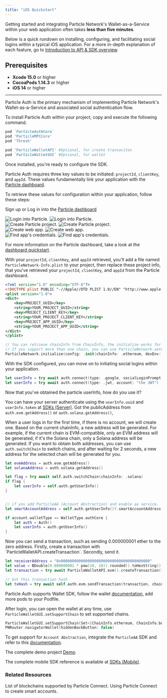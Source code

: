 ```yaml
---
title: "iOS Quickstart"
---
```


Getting started and integrating Particle Network's Wallet-as-a-Service within your web application often takes **less than five minutes**.

Below is a quick rundown on installing, configuring, and facilitating social logins within a typical iOS application. For a more in-depth explanation of each feature, go to [Introduction to API & SDK overview](/api-reference/introduction).

## Prerequisites

- **Xcode 15.0** or higher
- **CocoaPods 1.14.3** or higher
- **iOS 14** or higher

***

<Steps>

<Step title="Installing Particle Auth">

Particle Auth is the primary mechanism of implementing Particle Network's Wallet-as-a-Service and associated social authentication flow.

To install Particle Auth within your project, copy and execute the following command.

```ruby Podfile
pod `ParticleAuthCore`
pod 'ParticleMPCCore'
pod 'Thresh'

pod 'ParticleWalletAPI' #Optional, for create transaciton
pod `ParticleWalletGUI` #Optional, for wallet
```
</Step>

<Step title="Configuring Particle Auth">

Once installed, you're ready to configure the SDK.

Particle Auth requires three key values to be initiated: `projectId`, `clientKey`, and `appId`. These values fundamentally link your application with the [Particle dashboard](https://dashboard.particle.network/).

To retrieve these values for configuration within your application, follow these steps:

<AccordionGroup>
  <Accordion title="Access the Particle Dashboard">

Sign up or Log in into the [Particle dashboard](https://dashboard.particle.network/)

<div className="flex justify-center">
<img
  className="block h-64 dark:hidden"
  src="/guides/wallet-as-a-service/waas/images/login.png"
  alt="Login into Particle."
/>
<img
  className="hidden h-64 dark:block"
  src="/guides/wallet-as-a-service/waas/images/login.png"
  alt="Login into Particle."
/>
</div>
 </Accordion>
<Accordion title="Create a new project or enter an existing project">
<div className="flex justify-center">
<img
  className="block h-64 dark:hidden"
  src="/guides/wallet-as-a-service/waas/images/project.png"
  alt="Create Particle project."
/>
<img
  className="hidden h-64 dark:block"
  src="/guides/wallet-as-a-service/waas/images/project.png"
  alt="Create Particle project."
/>
</div>
</Accordion>

<Accordion title="Create a new iOS application, or skip this step if you already have one">
<div className="flex justify-center">
<img
  className="block h-64 dark:hidden"
  src="/guides/wallet-as-a-service/waas/images/web-app.png"
  alt="Create web app."
/>
<img
  className="hidden h-64 dark:block"
  src="/guides/wallet-as-a-service/waas/images/web-app.png"
  alt="Create web app."
/>
</div>
</Accordion>

<Accordion title="Retrieve the project ID (`projectId`), the client key (`clientKey`), and the application ID (`appId`)">
<div className="flex justify-center">
<img
  className="block h-64 dark:hidden"
  src="/guides/wallet-as-a-service/waas/images/credentials.png"
  alt="Find app's credentials."
/>
<img
  className="hidden h-64 dark:block"
  src="/guides/wallet-as-a-service/waas/images/credentials.png"
  alt="Find app's credentials."
/>
</div>
</Accordion>
</AccordionGroup>

For more information on the Particle dashboard, take a look at the [dashboard quickstart](/guides/dashboard).

With your `projectId`, `clientKey`, and `appId` retrieved, you'll add a file named `ParticleNetwork-Info.plist` to your project, then replace these project info, that you've retrieved your `projectId`, `clientKey`, and `appId` from the Particle dashboard.

```xml ParticleNetwork-Info.plist
<?xml version="1.0" encoding="UTF-8"?>
<!DOCTYPE plist PUBLIC "-//Apple//DTD PLIST 1.0//EN" "http://www.apple.com/DTDs/PropertyList-1.0.dtd">
<plist version="1.0">
<dict>
	<key>PROJECT_UUID</key>
	<string>YOUR_PROJECT_UUID</string>
	<key>PROJECT_CLIENT_KEY</key>
	<string>YOUR_PROJECT_CLIENT_KEY</string>
	<key>PROJECT_APP_UUID</key>
	<string>YOUR_PROJECT_APP_UUID</string>
</dict>
</plist>
```

</Step>


<Step title="Initialize SDK">

```swift
// You can retrieve chainInfo from ChainInfo, the initialize works for the first time open.
// If you support more than one chain, you can use ParticleNetwork.setChainInfo to switch.
ParticleNetwork.initialize(config: .init(chainInfo: .ethereum, devEnv: .debug))
```

</Step>

<Step title="Facilitating logins">

With the SDK configured, you can move on to initiating social logins within your application. 

```swift
let userInfo = try await auth.connect(type: .google, socialLoginPrompt: .selectAccount)
let userInfo = try await auth.connect(type: .jwt, account: "the JWT")
```
</Step>

<Step title="Use account">

Now that you've obtained the particle userInfo, how do you use it? 

You can have your server authenticate using the `userInfo.uuid` and `userInfo.token` at [SDKs (Server)](/api-reference/auth/server/getuserinfo).
Got the publicAddress from `auth.evm.getAddress()` or `auth.solana.getAddress()`, 

<Tip>When a user logs in for the first time, if there is no account, we will create one. Based on the current chainInfo, a new address will be generated. For example, if the current chain is EVM-compatible, only an EVM address will be generated; if it's the Solana chain, only a Solana address will be generated. If you want to obtain both addresses, you can use `auth.switchChain` to switch chains, and after waiting for 2 seconds, a new address for the selected chain will be generated for you.</Tip>

```swift
let evmAddress = auth.evm.getAddress()
let solanaAddress = auth.solana.getAddress()

let flag = try await self.auth.switchChain(chainInfo: .solana)
if flag {
    let userInfo = self.auth.getUserInfo()
}


// if you add ParticleAA (Account Abstraction) and enable aa service.
let smartAccountAddress = self.auth.getUserInfo()?.smartAccountAddress

if account.walletType == WalletType.authCore {
    let auth = Auth()
    let userInfo = auth.getUserInfo()
}
```
</Step>

<Step title="Optional, send a transaction">
Now you can send a transaction, such as sending 0.000000001 ether to the zero address.
Firstly, create a transaction with `ParticleWalletAPI.createTransaction`.
Secondly, send it.

```swift
let receiverAddress = "0x0000000000000000000000000000000000000000"
let value = BDouble(0.000000001 * pow(10, 18)).rounded().toHexString()
let transaction = try await ParticleWalletAPI.evm().createTransaction(from: account.publicAddress, to: receiverAddress, value: value, data: "0x").value

// Got this transaction hash                
let txHash = try await self.auth.evm.sendTransaction(transaction, chainInfo: nil)
```
</Step>

<Step title="Optional, open wallet">

Particle Auth supports Wallet SDK, follow the wallet [documentation](/api-reference/wallet/mobile/ios.mdx), add more pods to your Podfile.

After login, you can open the wallet at any time, use `ParticleWalletGUI.setSupportChain` to set supported chains.

```swift
ParticleWalletGUI.setSupportChain(Set<[ChainInfo.ethereum, ChainInfo.bnbChain]>)
PNRouter.navigatorWallet(hiddenBackButton: false)
```

</Step>

</Steps>

<Tip> To get support for `Account Abstraction`, integrate the `ParticleAA` SDK and refer to this [documentation](/api-reference/aa/sdks/mobile/ios.mdx).</Tip>

<Tip>The complete demo project [Demo](https://github.com/Particle-Network/particle-mpc-core-ios).</Tip>

<Tip>The complete mobile SDK reference is available at [SDKs (Mobile)](/api-reference/auth/mobile-sdks/ios).</Tip>


### Related Resources

<CardGroup cols={2}>
  <Card title="Supported Blockchains" href="/guides/network-coverage">
    List of blockchains supported by Particle Connect.
  </Card>
  <Card title="Account Abstraction" href="/guides/wallet-as-a-service/aa/mobile-aa">
    Using Particle Connect to create smart accounts.
  </Card>
</CardGroup>
